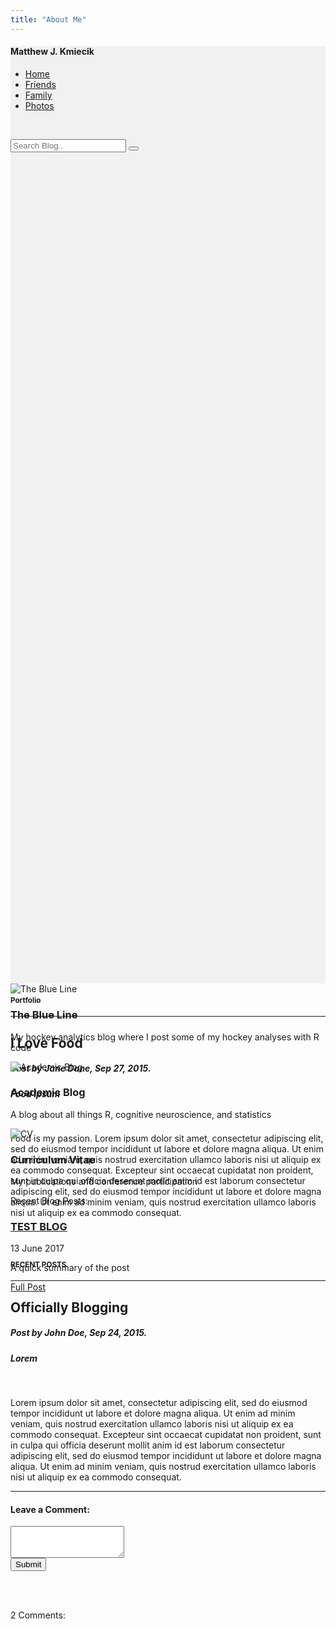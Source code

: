 ```yaml
---
title: "About Me"
---
```


<style>
/* Set height of the grid so .sidenav can be 100% (adjust if needed) */
.row.content {height: 1500px}

/* Set gray background color and 100% height */
.sidenav {
  background-color: #f1f1f1;
  height: 100%;
}

/* Set black background color, white text and some padding */
footer {
  background-color: #555;
  color: white;
  padding: 15px;
}

/* On small screens, set height to 'auto' for sidenav and grid */
@media screen and (max-width: 767px) {
  .sidenav {
    height: auto;
    padding: 15px;
  }
  .row.content {height: auto;} 
}
</style>

<div class="container-fluid">
<div class="row content">
<div class="col-sm-3 sidenav">
<h4>Matthew J. Kmiecik</h4>
<ul class="nav nav-pills nav-stacked">
<li class="active"><a href="#section1">Home</a></li>
<li><a href="#section2">Friends</a></li>
<li><a href="#section3">Family</a></li>
<li><a href="#section3">Photos</a></li>
</ul><br>
<div class="input-group">
<input type="text" class="form-control" placeholder="Search Blog..">
<span class="input-group-btn">
<button class="btn btn-default" type="button">
<span class="glyphicon glyphicon-search"></span>
</button>
</span>
</div>
</div>

<div class="col-sm-9">
<h4><small>Portfolio</small></h4>
<hr>
<h2>I Love Food</h2>
<h5><span class="glyphicon glyphicon-time"></span> Post by Jane Dane, Sep 27, 2015.</h5>
<h5><span class="label label-danger">Food</span> <span class="label label-primary">Ipsum</span></h5><br>
<p>Food is my passion. Lorem ipsum dolor sit amet, consectetur adipiscing elit, sed do eiusmod tempor incididunt ut labore et dolore magna aliqua. Ut enim ad minim veniam, quis nostrud exercitation ullamco laboris nisi ut aliquip ex ea commodo consequat. Excepteur sint occaecat cupidatat non proident, sunt in culpa qui officia deserunt mollit anim id est laborum consectetur adipiscing elit, sed do eiusmod tempor incididunt ut labore et dolore magna aliqua. Ut enim ad minim veniam, quis nostrud exercitation ullamco laboris nisi ut aliquip ex ea commodo consequat.</p>
<br><br>

<h4><small>RECENT POSTS</small></h4>
<hr>
<h2>Officially Blogging</h2>
<h5><span class="glyphicon glyphicon-time"></span> Post by John Doe, Sep 24, 2015.</h5>
<h5><span class="label label-success">Lorem</span></h5><br>
<p>Lorem ipsum dolor sit amet, consectetur adipiscing elit, sed do eiusmod tempor incididunt ut labore et dolore magna aliqua. Ut enim ad minim veniam, quis nostrud exercitation ullamco laboris nisi ut aliquip ex ea commodo consequat. Excepteur sint occaecat cupidatat non proident, sunt in culpa qui officia deserunt mollit anim id est laborum consectetur adipiscing elit, sed do eiusmod tempor incididunt ut labore et dolore magna aliqua. Ut enim ad minim veniam, quis nostrud exercitation ullamco laboris nisi ut aliquip ex ea commodo consequat.</p>
<hr>

<h4>Leave a Comment:</h4>
<form role="form">
<div class="form-group">
<textarea class="form-control" rows="3" required></textarea>
</div>
<button type="submit" class="btn btn-success">Submit</button>
</form>
<br><br>

<p><span class="badge">2</span> Comments:</p><br>


</div>
</div>
</div>
</div>
</div>
</div>
</div>

<section class="portfolio">
<div class="container">
<div class="row">
<div class="col-md-4">
<img src="images/the-blue-line-logo.png" class="inline" alt="The Blue Line" title="The Blue Line"/>
<h3>The Blue Line</h3>
<p>My hockey analytics blog where I post some of my hockey analyses with R code</p>
</div>
<div class="col-md-4">
<img src="images/flobe.png" alt="Academic Blog" title="Academic Blog"/>
<h3>Academic Blog</h3>
<p>A blog about all things R, cognitive neuroscience, and statistics</p>
</div>
<div class="col-md-4">
<img src="images/cvLogo.png" alt="CV" title="CV"/>
<h3>Curriculum Vitae</h3>
<p>My publications and conference participation</p>
</div>
</div>
</div>
</section>

Recent Blog Posts:

<article>
<h3><a href="testblog.html">TEST BLOG</a></h3>
<div class="summary">
<span><i class="fa fa-calendar"></i>13 June 2017</span>
<p>A quick summary of the post</p>
<a class="btn btn-outline-primary btn-sm" href="testblog.html">Full Post</a>
</div>
</article>


